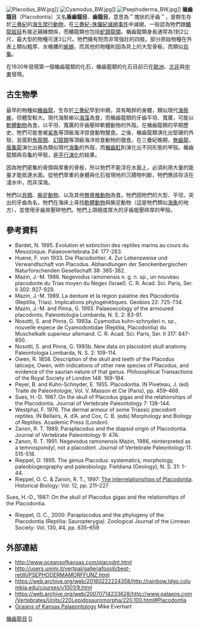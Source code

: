 {{Automatic taxobox
| taxon = Placodontia
| authority = [[愛德華·德林克·科普|Cope]], 1871
| fossil_range = {{fossil_range|247|200}}[[三疊紀|三疊紀]]
| image =Paraplacodus BW.jpg
| image_caption = [[副楯齒龍|副楯齒龍]]
| subdivision_ranks = [[科|科]]
| subdivision = 
*†属 ''Pararcus''
*†[[楯齿龙超科|楯齿龙超科]] Placodontoidea
**†[[副楯齿龙科|副楯齿龙科]] Paraplacodontidae
**†[[楯齿龙科|楯齿龙科]] Placodontidae
*†[[豆齿龙超科|豆齿龙超科]] Cyamodontoidea
**†[[无齿龙科|无齿龙科]] Henodontidae
**†[[豆齿龙科|豆齿龙科]] Cyamodontidae
**†[[盾龟龙科|盾龟龙科]] Placochelyidae
}}
[[File:Placodus_BW.jpg|right]]]]
[[File:Cyamodus_BW.jpg|right]]]]
[[File:Psephoderma_BW.jpg|right]]]]
'''楯齒龍目'''（Placodontia）又名'''盾齒龍目'''、'''齒龍目'''，意思為＂塊狀的牙齒＂，是群生存於[[三疊紀|三疊紀]]的[[海生爬行動物|海生爬行動物]]，在[[三疊紀-侏儸紀滅絕事件|三疊紀-侏儸紀滅絕事件]]中滅絕。一般認為牠們跟[[鰭龍超目|鰭龍超目]]有接近親緣關係，而鰭龍類也包括[[蛇頸龍類|蛇頸龍類]]。楯齒龍類身長通常為1到2公尺，最大型的物種可達3公尺。牠們擁有短而非常強壯的四肢。部分原始物種在外表上類似粗厚、水桶腰的[[蜥蜴|蜥蜴]]，而其他的物種則因為背上的大型骨板，而類似[[烏龜|烏龜]]。

在1830年發現第一個楯齒龍類的化石，楯齒龍類的化石目前已在[[歐洲|歐洲]]、[[北非|北非]]與[[中東|中東]]發現。

==古生物學==
最早的物種如[[楯齒龍|楯齒龍]]，生存於[[三疊紀|三疊紀]]早到中期，具有略胖的身體，類似現代[[海鬃蜥|海鬃蜥]]，但體型較大。現代海鬃蜥以[[海藻|海藻]]為食，而楯齒龍類的牙齒平坦、寬廣，可能以[[軟體動物|軟體動物]]為食，以平坦、寬廣的牙齒壓碎軟體動物的外殼。在楯齒龍類的早期歷史，牠們可能會被[[鯊魚|鯊魚]]等頂級海洋掠食動物獵食。之後，楯齒龍類演化出堅硬的外殼，並面對[[魚龍類|魚龍類]]、[[幻龍類|幻龍類]]等頂級海洋掠食動物的獵食。在三疊紀晚期，[[無齒龍|無齒龍]]、[[盾龜龍|盾龜龍]]演化出極為類似現代[[海龜|海龜]]的外殼，而[[楯齒魟|楯齒魟]]則演化出不同形態的甲殼。楯齒龍類與烏龜的甲殼，是[[平行演化|平行演化]]的結果。

因為牠們密集的骨頭與厚重的骨板，所以牠們不能浮在水面上，必須利用大量的能量才能抵達水面。從牠們厚重的身體與化石發現地的沉積物判斷，牠們應該存活在淺水中，而非深海。

牠們以[[貝類|貝類]]、[[腕足動物|腕足動物]]、以及其他[[無脊椎動物|無脊椎動物]]為食。牠們因牠們的大型、平坦、突出的牙齒為名，牠們在海床上尋找[[軟體動物|軟體動物]]與腕足動物（這是牠們類似[[海象|海象]]的地方），並使用牙齒來壓碎牠們。牠們上頜極度厚大的牙齒能壓碎厚的甲殼。

==參考資料==
*Bardet, N. 1995. Evolution et extinction des reptiles marins au cours du Mesozoique. Palaeovertebrata 24: 177-283. 
*Huene, F. von 1933. Die Placodontier. 4. Zur Lebensweise und Verwandtschaft von Placodus. Abhandlungen der Senckenbergischen Naturforschenden Gesellschaft 38: 365-382. 
*Mazin, J.-M. 1986. Negevodus ramonensis n. g. n. sp., un nouveau placodonte du Trias moyen du Negev (Israel). C. R. Acad. Sci. Paris, Ser. II 302: 927-929. 
*Mazin, J.-M. 1989. La denture et la région palatine des Placodontia (Reptilia, Trias). Implications phylogénétiques. Geobios 22: 725-734. 
*Mazin, J.-M. and Pinna, G. 1993. Palaeoecology of the armoured placodonts. Paleontologia Lombarda, N. S. 2: 83-91. 
*Nosotti, S. and Pinna, G. 1993a. Cyamodus kuhn-schnyderi n. sp., nouvelle espece de Cyamodontidae (Reptilia, Placodontia) du Muschelkalk superieur allemand. C. R. Acad. Sci. Paris, Ser. II 317: 847-850. 
*Nosotti, S. and Pinna, G. 1993b. New data on placodont skull anatomy. Paleontologia Lombarda, N. S. 2: 109-114. 
*Owen, R. 1858. Description of the skull and teeth of the Placodus laticeps, Owen, with indications of other new species of Placodus, and evidence of the saurian nature of that genus. Philosophical Transactions of the Royal Society of London 148: 169-184. 
*Peyer, B. and Kuhn-Schnyder, E. 1955. Placodontia. IN Piveteau, J. (ed) Traite de Paleontologie, Vol. V. Masson et Cie (Paris), pp. 459–468. 
*Sues, H.-D. 1987. On the skull of Placodus gigas and the relationships of the Placodontia. Journal of Vertebrate Paleontology 7: 138-144. 
*Westphal, F. 1976. The dermal armour of some Triassic placodont reptiles. IN Bellairs, A. d’A. and Cox, C. B. (eds) Morphology and Biology of Reptiles. Academic Press (London). 
*Zanon, R. T. 1989. Paraplacodus and the diapsid origin of Placodontia. Journal of Vertebrate Paleontology 9: 47A. 
*Zanon, R. T. 1991. Negevodus ramonensis Mazin, 1986, reinterpreted as a temnospondyl, not a placodont. Journal of Vertebrate Paleontology 11: 515-518. 
*Rieppel, O. 1995. The genus Placodus: systematics, morphology, paleobiogeography and paleobiology. Fieldiana (Geology), N. S. 31: 1-44. 
*Rieppel, O. C. & Zanon, R. T., 1997: [http://www.tandf.co.uk/journals/pdf/ghbi_12_01_05.pdf The interrelationships of Placodontia]. Historical Biology: Vol. 12, pp. 211–227 
Sues, H.-D., 1987: On the skull of Placodus gigas and the relationships of the Placodontia.
*Rieppel, O. C., 2000: Paraplacodus and the phylogeny of the Placodontia (Reptilia: Sauropterygia). Zoological Journal of the Linnean Society: Vol. 130, #4, pp. 635–659

== 外部連結 ==
* http://www.oceansofkansas.com/placodnt.html {{Wayback|url=http://www.oceansofkansas.com/placodnt.html |date=20210126132400 }}
* http://users.unimi.it/vertpal/galleriafossili/best-retilli/PSEPHODERMAMORFFUNZ.html
* https://web.archive.org/web/20160222224358/http://rainbow.ldgo.columbia.edu/courses/v1001/9.html
* https://web.archive.org/web/20070714233628/http://www.palaeos.com/Vertebrates/Units/220Lepidosauromorpha/220.100.html#Placodontia
* [http://www.oceansofkansas.com/placodnt.html Oceans of Kansas Palaeontology] {{Wayback|url=http://www.oceansofkansas.com/placodnt.html |date=20210126132400 }} Mike Everhart
{{鰭龍超目|B.}}
{{Taxonbar|from=Q132828}}

[[Category:楯齒龍目|]]
[[Category:1871年描述的分类群|D]]